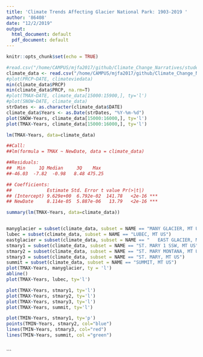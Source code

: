 ```yaml
---
title: 'Climate Trends Affecting Glacier National Park: 1903-2019 '
author: '86408'
date: "12/2/2019"
output:
  html_document: default
  pdf_document: default
---
```


```r
knitr::opts_chunk$set(echo = TRUE)
```


```r
#read.csv("/home/CAMPUS/mjfa2017/github/Climate_Change_Narratives/student_folders/Foster/Miranda_Glacier_Data.csv")
climate_data <- read.csv("/home/CAMPUS/mjfa2017/github/Climate_Change_Narratives/student_folders/Foster/Miranda_Glacier_Data.csv")
#plot(PRCP~DATE, climateviedata)
min(climate_data$PRCP)
min(climate_data$PRCP, na.rm=T)
#plot(TMAX~DATE, climate_data[15000:15900,], ty='l')
#plot(SNOW~DATE, climate_data)
strDates <- as.character(climate_data$DATE)
climate_data$Years <- as.Date(strDates, "%Y-%m-%d")
plot(SNOW~Years, climate_data[15000:16000,], ty='l')
plot(TMAX~Years, climate_data[15000:16000,], ty='l')

lm(TMAX~Years, data=climate_data)

##Call:
##lm(formula = TMAX ~ NewDate, data = climate_data)

##Residuals:
##  Min     1Q Median     3Q    Max 
##-46.03  -7.82  -0.98   8.48 475.25 

## Coefficients:
##             Estimate Std. Error t value Pr(>|t|)    
## (Intercept) 9.629e+00  6.792e-02  141.78   <2e-16 ***
## NewDate     8.114e-05  5.887e-06   13.79   <2e-16 ***

summary(lm(TMAX~Years, data=climate_data))


manyglacier = subset(climate_data, subset = NAME == "MANY GLACIER, MT US")
lubec = subset(climate_data, subset = NAME == "LUBEC, MT US")
eastglacier = subset(climate_data, subset = NAME == "	EAST GLACIER, MT US")
stmary1 = subset(climate_data, subset = NAME == "ST. MARY 1 SSW, MT US")
stmary2 = subset(climate_data, subset = NAME == "ST. MARY MONTANA, MT US")
stmary3 = subset(climate_data, subset = NAME == "ST. MARY, MT US")
summit = subset(climate_data, subset = NAME == "SUMMIT, MT US")
plot(TMAX~Years, manyglacier, ty = 'l')
abline()
plot(TMAX~Years, lubec, ty='l')

plot(TMAX~Years, stmary1, ty='l')
plot(TMAX~Years, stmary2, ty='l')
plot(TMAX~Years, stmary3, ty='l')
plot(TMAX~Years, summit, ty='l')

plot(TMIN~Years, stmary1, ty='p')
points(TMIN~Years, stmary2, col="blue")
lines(TMIN~Years, stmary3, col="red")
lines(TMIN~Years, summit, col ="green")
```

```r






```

```

